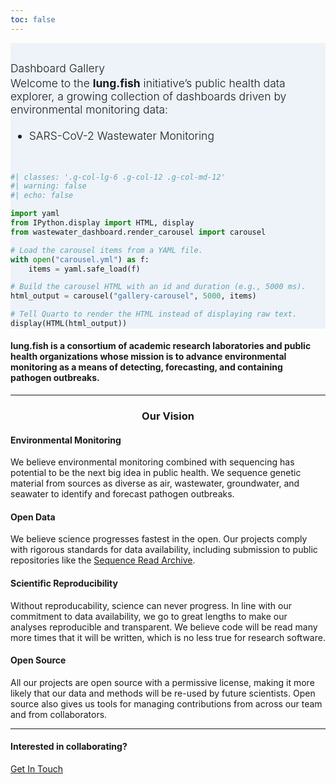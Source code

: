 ```yaml
---
toc: false
---
```


::: {#hero-banner .column-screen}
::: {.grid .column-page}
::: {.headline .g-col-lg-6 .g-col-12 .g-col-md-12}
::: h1
Dashboard Gallery
:::

Welcome to the **lung.fish** initiative's public health data explorer, a growing collection of dashboards driven by environmental monitoring data:

-   [SARS-CoV-2 Wastewater Monitoring](dashboard1.qmd)

:::

```python
#| classes: '.g-col-lg-6 .g-col-12 .g-col-md-12'
#| warning: false
#| echo: false

import yaml
from IPython.display import HTML, display
from wastewater_dashboard.render_carousel import carousel

# Load the carousel items from a YAML file.
with open("carousel.yml") as f:
    items = yaml.safe_load(f)

# Build the carousel HTML with an id and duration (e.g., 5000 ms).
html_output = carousel("gallery-carousel", 5000, items)

# Tell Quarto to render the HTML instead of displaying raw text.
display(HTML(html_output))

```
:::
:::

::: {#gallery .column-page}
:::

```{=html}
<style>

#hero-banner {
  padding-top: 30px;
  background-color: rgb(237,243,249);
}

#quarto-content main { 
  margin-top: 0;
  padding-top: 0;
}

html {
  scroll-behavior: smooth;
}

.headline {
  font-size: 1.25em;
  font-weight: 300;
  padding-bottom: 1em;
}

.headline p {
  margin: 0;
  padding-bottom: 0.2rem;
}

.headline a {
  text-decoration: none;
}

.headline ul li {
  margin-bottom: 0.3em;
}

.carousel.card {
  padding-top: 2em;
}

.carousel img {
  width: 70%;
  margin-bottom: 110px;
}

.carousel-control-prev-icon, .carousel-control-next-icon {
  margin-bottom: 110px;
}

.carousel-caption {
  padding-top: 1em;
}

.touch {
  
}
</style>
```

#### **lung.fish** is a consortium of academic research laboratories and public health organizations whose mission is to advance environmental monitoring as a means of detecting, forecasting, and containing pathogen outbreaks.

---

### Our Vision {style="text-align: center"}

::: {.grid}

::: {.g-col-6}

#### Environmental Monitoring

We believe environmental monitoring combined with sequencing has potential to be the next big idea in public health. We sequence  genetic material from sources as diverse as air, wastewater, groundwater, and seawater to identify and forecast pathogen outbreaks.

#### Open Data

We believe science progresses fastest in the open. Our projects comply with rigorous standards for data availability, including submission to public repositories like the [Sequence Read Archive](https://www.ncbi.nlm.nih.gov/sra).

:::

::: {.g-col-6}

#### Scientific Reproducibility

Without reproducability, science can never progress. In line with our commitment to data availability, we go to great lengths to make our analyses reproducible and transparent. We believe code will be read many more times that it will be written, which is no less true for research software.

#### Open Source

All our projects are open source with a permissive license, making it more likely that our data and methods will be re-used by future scientists. Open source also gives us tools for managing contributions from across our team and from collaborators.

:::

:::

---

#### Interested in collaborating?

[Get In Touch](/docs/get-started/index.qmd){.btn-action-primary .btn-action .btn .btn-success .btn-lg role="button"}
